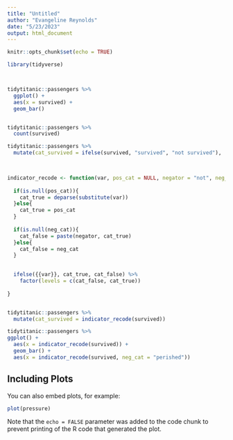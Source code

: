 ```yaml
---
title: "Untitled"
author: "Evangeline Reynolds"
date: "5/23/2023"
output: html_document
---
```


```r
knitr::opts_chunk$set(echo = TRUE)
```


```r
library(tidyverse)



tidytitanic::passengers %>% 
  ggplot() + 
  aes(x = survived) + 
  geom_bar()


tidytitanic::passengers %>% 
  count(survived)

tidytitanic::passengers %>% 
  mutate(cat_survived = ifelse(survived, "survived", "not survived"), .before = 1)

  

indicator_recode <- function(var, pos_cat = NULL, negator = "not", neg_cat = NULL){
  
  if(is.null(pos_cat)){
    cat_true = deparse(substitute(var))
  }else{
    cat_true = pos_cat
  }
  
  if(is.null(neg_cat)){
    cat_false = paste(negator, cat_true)
  }else{
    cat_false = neg_cat
  }

  
  ifelse({{var}}, cat_true, cat_false) %>% 
    factor(levels = c(cat_false, cat_true))
  
}


tidytitanic::passengers %>% 
  mutate(cat_survived = indicator_recode(survived))

tidytitanic::passengers %>% 
ggplot() + 
  aes(x = indicator_recode(survived)) + 
  geom_bar() + 
  aes(x = indicator_recode(survived, neg_cat = "perished"))

```

## Including Plots

You can also embed plots, for example:

```r
plot(pressure)
```

Note that the `echo = FALSE` parameter was added to the code chunk to prevent printing of the R code that generated the plot.
